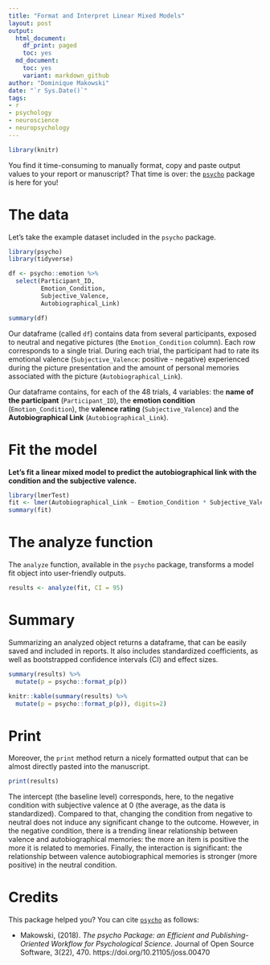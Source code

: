 ```yaml
---
title: "Format and Interpret Linear Mixed Models"
layout: post
output:
  html_document:
    df_print: paged
    toc: yes
  md_document:
    toc: yes
    variant: markdown_github
author: "Dominique Makowski"
date: "`r Sys.Date()`"
tags:
- r
- psychology
- neuroscience
- neuropsychology
---
```



```r
library(knitr)
```

You find it time-consuming to manually format, copy and paste output values to your report or manuscript? That time is over: the [`psycho`](https://github.com/neuropsychology/psycho.R) package is here for you!

# The data

Let's take the example dataset included in the `psycho` package.

```r
library(psycho)
library(tidyverse)

df <- psycho::emotion %>% 
  select(Participant_ID, 
         Emotion_Condition, 
         Subjective_Valence,
         Autobiographical_Link)

summary(df)
```
Our dataframe (called `df`) contains data from several participants, exposed to neutral and negative pictures (the `Emotion_Condition` column). Each row corresponds to a single trial. During each trial, the participant had to rate its emotional valence (`Subjective_Valence`: positive - negative) experienced during the picture presentation and the amount of personal memories associated with the picture (`Autobiographical_Link`).

Our dataframe contains, for each of the 48 trials, 4 variables: the **name of the participant** (`Participant_ID`), the **emotion condition** (`Emotion_Condition`), the **valence rating** (`Subjective_Valence`) and the **Autobiographical Link** (`Autobiographical_Link`).

# Fit the model

**Let's fit a linear mixed model to predict the autobiographical link with the condition and the subjective valence.**

```r
library(lmerTest)
fit <- lmer(Autobiographical_Link ~ Emotion_Condition * Subjective_Valence + (1|Participant_ID), data=df)
summary(fit)
```


# The analyze function

The `analyze` function, available in the `psycho` package, transforms a model fit object into user-friendly outputs.

```r
results <- analyze(fit, CI = 95)
```

# Summary

Summarizing an analyzed object returns a dataframe, that can be easily saved and included in reports. It also includes standardized coefficients, as well as bootstrapped confidence intervals (CI) and effect sizes.

```r
summary(results) %>% 
  mutate(p = psycho::format_p(p))
```
```r
knitr::kable(summary(results) %>% 
  mutate(p = psycho::format_p(p)), digits=2)
```

# Print

Moreover, the `print` method return a nicely formatted output that can be almost directly pasted into the manuscript.

```r
print(results)
```

The intercept (the baseline level) corresponds, here, to the negative condition with subjective valence at 0 (the average, as the data is standardized). Compared to that, changing the condition from negative to neutral does not induce any significant change to the outcome. However, in the negative condition, there is a trending linear relationship between valence and  autobiographical memories: the more an item is positive the more it is related to memories. Finally, the interaction is significant: the relationship between valence autobiographical memories is stronger (more positive) in the neutral condition.


# Credits

This package helped you? You can cite [`psycho`](https://github.com/neuropsychology/psycho.R) as follows:

- Makowski, (2018). *The psycho Package: an Efficient and Publishing-Oriented Workflow for Psychological Science*. Journal of Open Source Software, 3(22), 470. https://doi.org/10.21105/joss.00470
